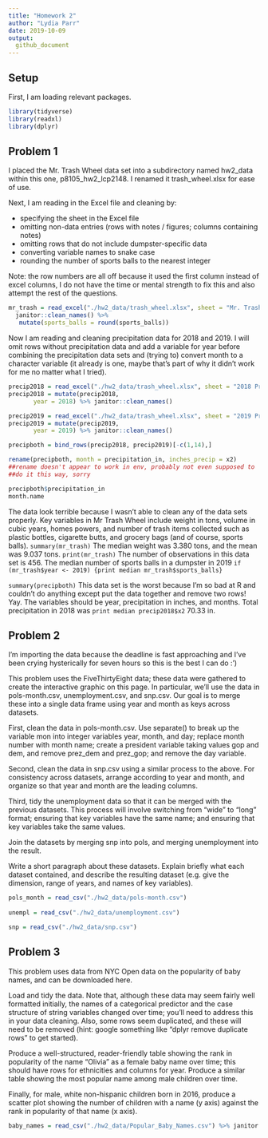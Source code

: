 ```yaml
---
title: "Homework 2"
author: "Lydia Parr" 
date: 2019-10-09
output: 
  github_document
---
```


## Setup 

First, I am loading relevant packages. 

```r
library(tidyverse)
library(readxl)
library(dplyr)
```

## Problem 1

I placed the Mr. Trash Wheel data set into a subdirectory named hw2_data within this one, p8105_hw2_lcp2148. I renamed it trash_wheel.xlsx for ease of use. 

Next, I am reading in the Excel file and cleaning by: 

- specifying the sheet in the Excel file 
- omitting non-data entries (rows with notes / figures; columns containing notes) 
- omitting rows that do not include dumpster-specific data
- converting variable names to snake case
- rounding the number of sports balls to the nearest integer

Note: the row numbers are all off because it used the first column instead of excel columns, I do not have the time or mental strength to fix this and also attempt the rest of the questions.

```r
mr_trash = read_excel("./hw2_data/trash_wheel.xlsx", sheet = "Mr. Trash Wheel")[-c(1, 11,21,29,35,39,45,50,54,58,60,64,73,80,102,109,116,122,126,128,137,139,146,152,158,162,169,178,184,188,191,195,200,202,205,210,229,238,242,248,257,260,263,266,269,279,282,300,312,323,337,343,352,356,366,371,377,384,391,403,407,420,428,437,445,448,458,460,464,473,477,490,498,508,513,517,532,534,535),-c(15:17)]  %>%
  janitor::clean_names() %>% 
   mutate(sports_balls = round(sports_balls))
``` 

Now I am reading and cleaning precipitation data for 2018 and 2019. I will omit rows without precipitation data and add a variable for year before combining the precipitation data sets and (trying to) convert month to a character variable (it already is one, maybe that's part of why it didn't work for me no matter what I tried).

```r
precip2018 = read_excel("./hw2_data/trash_wheel.xlsx", sheet = "2018 Precipitation")[-c(14),]
precip2018 = mutate(precip2018, 
       year = 2018) %>% janitor::clean_names()

precip2019 = read_excel("./hw2_data/trash_wheel.xlsx", sheet = "2019 Precipitation")[-c(14),] 
precip2019 = mutate(precip2019, 
       year = 2019) %>% janitor::clean_names()

precipboth = bind_rows(precip2018, precip2019)[-c(1,14),]

rename(precipboth, month = precipitation_in, inches_precip = x2)
##rename doesn't appear to work in env, probably not even supposed to 
##do it this way, sorry

precipboth$precipitation_in 
month.name

``` 

The data look terrible because I wasn't able to clean any of the data sets properly. 
Key variables in Mr Trash Wheel include weight in tons, volume in cubic years, homes powers, and number of trash items collected such as plastic bottles, cigarette butts, and grocery bags (and of course, sports balls). `summary(mr_trash)` The median weight was 3.380 tons, and the mean was 9.037 tons. `print(mr_trash)` The number of observations in this data set is 456. The median number of sports balls in a dumpster in 2019 `if (mr_trash$year <- 2019) {print median mr_trash$sports_balls}` 

`summary(precipboth)` This data set is the worst because I'm so bad at R and couldn't do anything except put the data together and remove two rows! Yay. The variables should be year, precipitation in inches, and months. Total precipitation in 2018 was `print median precip2018$x2` 70.33 in. 

## Problem 2

I'm importing the data because the deadline is fast approaching and I've been crying hysterically for seven hours so this is the best I can do :')



This problem uses the FiveThirtyEight data; these data were gathered to create the interactive graphic on this page. In particular, we’ll use the data in pols-month.csv, unemployment.csv, and snp.csv. Our goal is to merge these into a single data frame using year and month as keys across datasets.

First, clean the data in pols-month.csv. Use separate() to break up the variable mon into integer variables year, month, and day; replace month number with month name; create a president variable taking values gop and dem, and remove prez_dem and prez_gop; and remove the day variable.

Second, clean the data in snp.csv using a similar process to the above. For consistency across datasets, arrange according to year and month, and organize so that year and month are the leading columns.

Third, tidy the unemployment data so that it can be merged with the previous datasets. This process will involve switching from “wide” to “long” format; ensuring that key variables have the same name; and ensuring that key variables take the same values.

Join the datasets by merging snp into pols, and merging unemployment into the result.

Write a short paragraph about these datasets. Explain briefly what each dataset contained, and describe the resulting dataset (e.g. give the dimension, range of years, and names of key variables).


```r

pols_month = read_csv("./hw2_data/pols-month.csv") 
  
unempl = read_csv("./hw2_data/unemployment.csv") 

snp = read_csv("./hw2_data/snp.csv") 

```

## Problem 3 

This problem uses data from NYC Open data on the popularity of baby names, and can be downloaded here.

Load and tidy the data. Note that, although these data may seem fairly well formatted initially, the names of a categorical predictor and the case structure of string variables changed over time; you’ll need to address this in your data cleaning. Also, some rows seem duplicated, and these will need to be removed (hint: google something like “dplyr remove duplicate rows” to get started).

Produce a well-structured, reader-friendly table showing the rank in popularity of the name “Olivia” as a female baby name over time; this should have rows for ethnicities and columns for year. Produce a similar table showing the most popular name among male children over time.

Finally, for male, white non-hispanic children born in 2016, produce a scatter plot showing the number of children with a name (y axis) against the rank in popularity of that name (x axis).



```r

baby_names = read_csv("./hw2_data/Popular_Baby_Names.csv") %>% janitor::clean_names()

```

